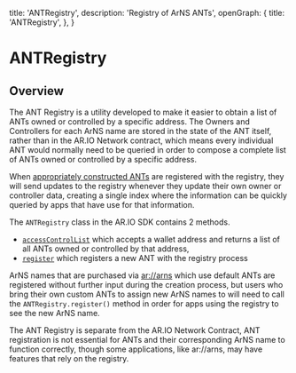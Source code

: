 
  title: 'ANTRegistry',
  description: 'Registry of ArNS ANTs',
  openGraph: {
    title: 'ANTRegistry',
  },
}

<HeroPattern />

# ANTRegistry

## Overview

The ANT Registry is a utility developed to make it easier to obtain a list of ANTs owned or controlled by a specific address.
The Owners and Controllers for each ArNS name are stored in the state of the ANT itself, rather than in the AR.IO Network contract,
which means every individual ANT would normally need to be queried in order to compose a complete list of ANTs owned or controlled by a specific address.

When [appropriately constructed ANTs](https://github.com/ar-io/ar-io-ant-process) are registered with the registry, they will send updates to the registry whenever they update their own owner or controller data,
creating a single index where the information can be quickly queried by apps that have use for that information.

The `ANTRegistry` class in the AR.IO SDK contains 2 methods.

- [`accessControlList`](/build/ar-io-sdk/ant-registry/access-control-list) which accepts a wallet address and returns a list of all ANTs owned or controlled by that address,
- [`register`](/build/ar-io-sdk/ant-registry/register) which registers a new ANT with the registry process

ArNS names that are purchased via [ar://arns](https://arns.arweave.net) which use default ANTs are registered without further input during the creation process,
but users who bring their own custom ANTs to assign new ArNS names to will need to call the `ANTRegistry.register()` method in order for apps using the registry to see the new ArNS name.

<Tip title="Optional">
  The ANT Registry is separate from the AR.IO Network Contract, ANT registration
  is not essential for ANTs and their corresponding ArNS name to function
  correctly, though some applications, like ar://arns, may have features that rely on the
  registry.
</Tip>
